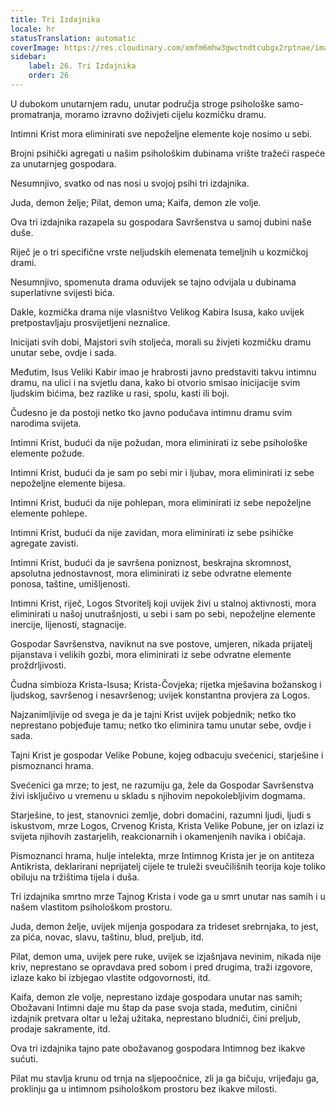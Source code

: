 ```yaml
---
title: Tri Izdajnika
locale: hr
statusTranslation: automatic
coverImage: https://res.cloudinary.com/xmfm6mhw3gwctndtcubgx2rptnae/image/upload/v1741354419/small_cover_la_gran_rebelion_28716e29d2.webp
sidebar:
    label: 26. Tri Izdajnika
    order: 26
---
```

U dubokom unutarnjem radu, unutar područja stroge psihološke samo-promatranja, moramo izravno doživjeti cijelu kozmičku dramu.

Intimni Krist mora eliminirati sve nepoželjne elemente koje nosimo u sebi.

Brojni psihički agregati u našim psihološkim dubinama vrište tražeći raspeće za unutarnjeg gospodara.

Nesumnjivo, svatko od nas nosi u svojoj psihi tri izdajnika.

Juda, demon želje; Pilat, demon uma; Kaifa, demon zle volje.

Ova tri izdajnika razapela su gospodara Savršenstva u samoj dubini naše duše.

Riječ je o tri specifične vrste neljudskih elemenata temeljnih u kozmičkoj drami.

Nesumnjivo, spomenuta drama oduvijek se tajno odvijala u dubinama superlativne svijesti bića.

Dakle, kozmička drama nije vlasništvo Velikog Kabira Isusa, kako uvijek pretpostavljaju prosvijetljeni neznalice.

Inicijati svih dobi, Majstori svih stoljeća, morali su živjeti kozmičku dramu unutar sebe, ovdje i sada.

Međutim, Isus Veliki Kabir imao je hrabrosti javno predstaviti takvu intimnu dramu, na ulici i na svjetlu dana, kako bi otvorio smisao inicijacije svim ljudskim bićima, bez razlike u rasi, spolu, kasti ili boji.

Čudesno je da postoji netko tko javno podučava intimnu dramu svim narodima svijeta.

Intimni Krist, budući da nije požudan, mora eliminirati iz sebe psihološke elemente požude.

Intimni Krist, budući da je sam po sebi mir i ljubav, mora eliminirati iz sebe nepoželjne elemente bijesa.

Intimni Krist, budući da nije pohlepan, mora eliminirati iz sebe nepoželjne elemente pohlepe.

Intimni Krist, budući da nije zavidan, mora eliminirati iz sebe psihičke agregate zavisti.

Intimni Krist, budući da je savršena poniznost, beskrajna skromnost, apsolutna jednostavnost, mora eliminirati iz sebe odvratne elemente ponosa, taštine, umišljenosti.

Intimni Krist, riječ, Logos Stvoritelj koji uvijek živi u stalnoj aktivnosti, mora eliminirati u našoj unutrašnjosti, u sebi i sam po sebi, nepoželjne elemente inercije, lijenosti, stagnacije.

Gospodar Savršenstva, naviknut na sve postove, umjeren, nikada prijatelj pijanstava i velikih gozbi, mora eliminirati iz sebe odvratne elemente proždrljivosti.

Čudna simbioza Krista-Isusa; Krista-Čovjeka; rijetka mješavina božanskog i ljudskog, savršenog i nesavršenog; uvijek konstantna provjera za Logos.

Najzanimljivije od svega je da je tajni Krist uvijek pobjednik; netko tko neprestano pobjeđuje tamu; netko tko eliminira tamu unutar sebe, ovdje i sada.

Tajni Krist je gospodar Velike Pobune, kojeg odbacuju svećenici, starješine i pismoznanci hrama.

Svećenici ga mrze; to jest, ne razumiju ga, žele da Gospodar Savršenstva živi isključivo u vremenu u skladu s njihovim nepokolebljivim dogmama.

Starješine, to jest, stanovnici zemlje, dobri domaćini, razumni ljudi, ljudi s iskustvom, mrze Logos, Crvenog Krista, Krista Velike Pobune, jer on izlazi iz svijeta njihovih zastarjelih, reakcionarnih i okamenjenih navika i običaja.

Pismoznanci hrama, hulje intelekta, mrze Intimnog Krista jer je on antiteza Antikrista, deklarirani neprijatelj cijele te truleži sveučilišnih teorija koje toliko obiluju na tržištima tijela i duša.

Tri izdajnika smrtno mrze Tajnog Krista i vode ga u smrt unutar nas samih i u našem vlastitom psihološkom prostoru.

Juda, demon želje, uvijek mijenja gospodara za trideset srebrnjaka, to jest, za pića, novac, slavu, taštinu, blud, preljub, itd.

Pilat, demon uma, uvijek pere ruke, uvijek se izjašnjava nevinim, nikada nije kriv, neprestano se opravdava pred sobom i pred drugima, traži izgovore, izlaze kako bi izbjegao vlastite odgovornosti, itd.

Kaifa, demon zle volje, neprestano izdaje gospodara unutar nas samih; Obožavani Intimni daje mu štap da pase svoja stada, međutim, cinični izdajnik pretvara oltar u ležaj užitaka, neprestano bludniči, čini preljub, prodaje sakramente, itd.

Ova tri izdajnika tajno pate obožavanog gospodara Intimnog bez ikakve sućuti.

Pilat mu stavlja krunu od trnja na sljepoočnice, zli ja ga bičuju, vrijeđaju ga, proklinju ga u intimnom psihološkom prostoru bez ikakve milosti.

